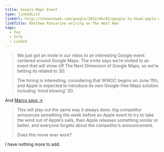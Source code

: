 ```yaml
---
title: Google Maps Event
type: linkedList
linkUrl: http://thenextweb.com/google/2012/06/01/google-to-head-apple-off-at-the-pass-by-holding-3d-maps-event-june-6th-just-before-wwdc/
linkTitle: Matthew Panzarino wriring on The Next Web
tags:
  - Fun
  - Info
  - Linked
---
```


> We just got an invite in our inbox to an interesting Google event centered around Google Maps. The invite says we’re invited to an event that will show off The Next Dimension of Google Maps, so we’re betting its related to 3D.
>
> The timing is interesting, considering that WWDC begins on June 11th, and Apple is expected to introduce its own Google-free Maps solution including ‘mind blowing’ 3D.

And [Marco says →](http://www.marco.org/2012/06/01/google-to-preempt-apple)

> This will play out the same way it always does: big competitor announces something the week before an Apple event to try to take the wind out of Apple’s sails, then Apple releases something similar or better, and everyone forgets about the competitor’s announcement.
>
> Does this move ever work?

I have nothing more to add.
